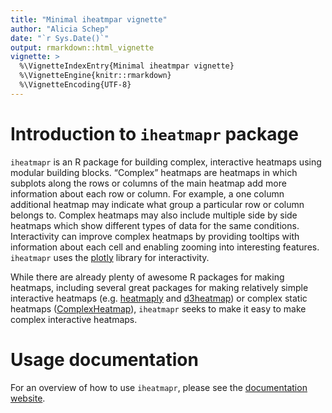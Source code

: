 ```yaml
---
title: "Minimal iheatmpar vignette"
author: "Alicia Schep"
date: "`r Sys.Date()`"
output: rmarkdown::html_vignette
vignette: >
  %\VignetteIndexEntry{Minimal iheatmpar vignette}
  %\VignetteEngine{knitr::rmarkdown}
  %\VignetteEncoding{UTF-8}
---
```


# Introduction to `iheatmapr` package

`iheatmapr` is an R package for building complex, interactive heatmaps using modular building blocks. "Complex" heatmaps are heatmaps in which subplots along the rows or columns of the main heatmap add more information about each row or column. For example, a one column additional heatmap may indicate what group a particular row or column belongs to. Complex heatmaps may also include multiple side by side heatmaps which show different types of data for the same conditions. Interactivity can improve complex heatmaps by providing tooltips with information about each cell and enabling zooming into interesting features. `iheatmapr` uses the [plotly](https://plotly.com) library for interactivity. 

While there are already plenty of awesome R packages for making heatmaps, including several great packages for making relatively simple interactive heatmaps (e.g. [heatmaply](https://github.com/talgalili/heatmaply) and [d3heatmap](https://github.com/rstudio/d3heatmap)) or complex static heatmaps ([ComplexHeatmap](https://github.com/jokergoo/ComplexHeatmap)), `iheatmapr` seeks to make it easy to make complex interactive heatmaps. 

# Usage documentation

For an overview of how to use `iheatmapr`, please see the [documentation website](https://docs.ropensci.org/iheatmapr).

